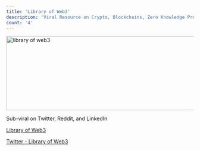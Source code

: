 ```yaml
---
title: 'Library of Web3'
description: 'Viral Resource on Crypto, Blockchains, Zero Knowledge Proofs, and more.'
count: '4'
---
```


<Image
  src="/images/web3animation.gif"
  alt="library of web3"
  width="600"
  height="200"
/>

Sub-viral on Twitter, Reddit, and LinkedIn

[Library of Web3](https://alexdphan.notion.site/Library-of-Web3-690eca92bfb740c69b1fc8834edd8559?pvs=4)

[Twitter - Library of Web3](https://twitter.com/alexdphan/status/1488950370780868613)
